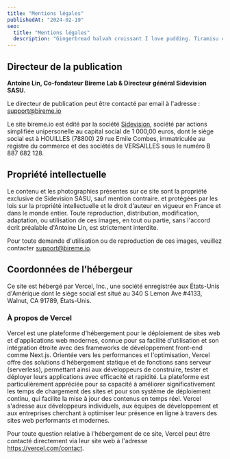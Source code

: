 ```yaml
---
title: "Mentions légales"
publishedAt: "2024-02-19"
seo:
  title: "Mentions légales"
  description: "Gingerbread halvah croissant I love pudding. Tiramisu chocolate cake topping bonbon I love ice cream. Jelly beans sugar plum pie jelly beans fruitcake liquorice. Marshmallow oat cake sugar plum cake shortbread candy canes sweet tiramisu tart."
---
```


## Directeur de la publication

**Antoine Lin, Co-fondateur Bireme Lab & Directeur général Sidevision SASU.**

Le directeur de publication peut être contacté par email à l'adresse : support@bireme.io

Le site bireme.io est édité par la société [Sidevision](https://www.societe.com/societe/sidevision-887682128.html), société par actions simplifiée unipersonelle au capital social de 1 000,00 euros, dont le siège social est à HOUILLES (78800) 29 rue Emile Combes, immatriculée au registre du commerce et des sociétés de VERSAILLES sous le numéro B 887 682 128.

## Propriété intellectuelle

Le contenu et les photographies présentes sur ce site sont la propriété exclusive de Sidevision SASU, sauf mention contraire. et protégées par les lois sur la propriété intellectuelle et le droit d'auteur en vigueur en France et dans le monde entier.
Toute reproduction, distribution, modification, adaptation, ou utilisation de ces images, en tout ou partie, sans l'accord écrit préalable d'Antoine Lin, est strictement interdite.

Pour toute demande d'utilisation ou de reproduction de ces images, veuillez contacter support@bireme.io.

## Coordonnées de l’hébergeur

Ce site est hébergé par Vercel, Inc., une société enregistrée aux États-Unis d'Amérique dont le siège social est situé au 340 S Lemon Ave #4133, Walnut, CA 91789, États-Unis.

### À propos de Vercel

Vercel est une plateforme d'hébergement pour le déploiement de sites web et d'applications web modernes, connue pour sa facilité d'utilisation et son intégration étroite avec des frameworks de développement front-end comme Next.js. Orientée vers les performances et l'optimisation, Vercel offre des solutions d'hébergement statique et de fonctions sans serveur (serverless), permettant ainsi aux développeurs de construire, tester et déployer leurs applications avec efficacité et rapidité. La plateforme est particulièrement appréciée pour sa capacité à améliorer significativement les temps de chargement des sites et pour son système de déploiement continu, qui facilite la mise à jour des contenus en temps réel. Vercel s'adresse aux développeurs individuels, aux équipes de développement et aux entreprises cherchant à optimiser leur présence en ligne à travers des sites web performants et modernes.

Pour toute question relative à l'hébergement de ce site, Vercel peut être contacté directement via leur site web à l'adresse https://vercel.com/contact.
